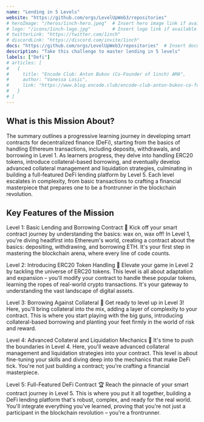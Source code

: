 ```yaml
---
name: "Lending in 5 Levels"
website: "https://github.com/orgs/LevelUpWeb3/repositories"
# heroImage: "/heros/1inch-hero.jpeg"  # Insert hero image link if available
# logo: "/icons/1inch-logo.jpg"        # Insert logo link if available
# twitterLink: "https://twitter.com/1inch"
# discordLink: "https://discord.com/invite/1inch"
docs: "https://github.com/orgs/LevelUpWeb3/repositories"  # Insert documentation link if available
description: "Take this challenge to master lending in 5 levels"
labels: ["Defi"]
# articles: [
#   {
#     title: "Encode Club: Anton Bukov (Co-Founder of 1inch) AMA",
#     author: "Vanessa Losic",
#     link: "https://www.blog.encode.club/encode-club-anton-bukov-co-founder-of-1inch-ama-f05119bded09"
#   }
# ]
---
```


## What is this Mission About?

The summary outlines a progressive learning journey in developing smart contracts for decentralized finance (DeFi), starting from the basics of handling Ethereum transactions, including deposits, withdrawals, and borrowing in Level 1. As learners progress, they delve into handling ERC20 tokens, introduce collateral-based borrowing, and eventually develop advanced collateral management and liquidation strategies, culminating in building a full-featured DeFi lending platform by Level 5. Each level escalates in complexity, from basic transactions to crafting a financial masterpiece that prepares one to be a frontrunner in the blockchain revolution.

## Key Features of the Mission

Level 1: Basic Lending and Borrowing Contract 🚀
Kick off your smart contract journey by understanding the basics: wax on, wax off! In Level 1, you're diving headfirst into Ethereum's world, creating a contract about the basics: depositing, withdrawing, and borrowing ETH. It's your first step in mastering the blockchain arena, where every line of code counts.

Level 2: Introducing ERC20 Token Handling 🌌
Elevate your game in Level 2 by tackling the universe of ERC20 tokens. This level is all about adaptation and expansion – you'll modify your contract to handle these popular tokens, learning the ropes of real-world crypto transactions. It's your gateway to understanding the vast landscape of digital assets.

Level 3: Borrowing Against Collateral 💪
Get ready to level up in Level 3! Here, you'll bring collateral into the mix, adding a layer of complexity to your contract. This is where you start playing with the big guns, introducing collateral-based borrowing and planting your feet firmly in the world of risk and reward.

Level 4: Advanced Collateral and Liquidation Mechanics 🌟
It's time to push the boundaries in Level 4. Here, you'll weave advanced collateral management and liquidation strategies into your contract. This level is about fine-tuning your skills and diving deep into the mechanics that make DeFi tick. You're not just building a contract; you're crafting a financial masterpiece.

Level 5: Full-Featured DeFi Contract 🏆
Reach the pinnacle of your smart contract journey in Level 5. This is where you put it all together, building a DeFi lending platform that's robust, complex, and ready for the real world. You'll integrate everything you've learned, proving that you're not just a participant in the blockchain revolution – you're a frontrunner.

